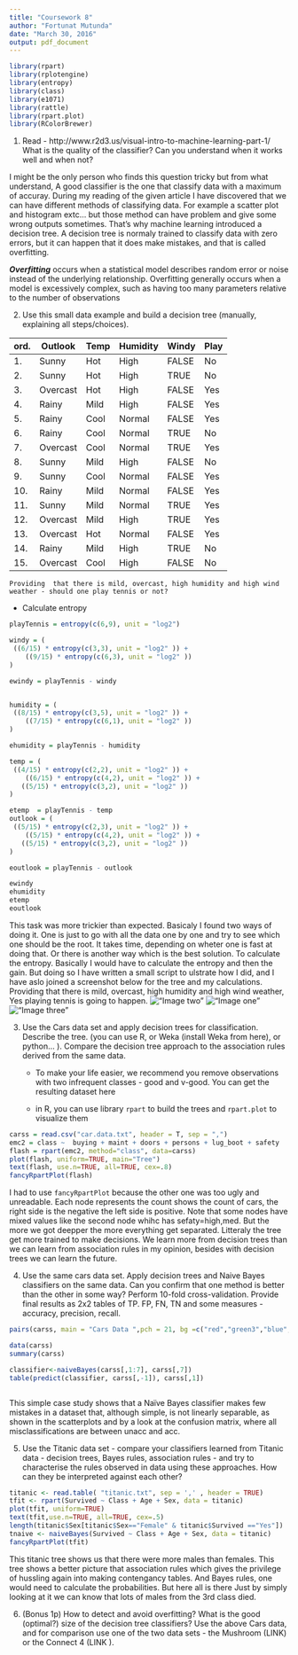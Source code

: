 ```yaml
---
title: "Coursework 8"
author: "Fortunat Mutunda"
date: "March 30, 2016"
output: pdf_document
---
```

```r
library(rpart)
library(rplotengine)
library(entropy)
library(class) 
library(e1071) 
library(rattle)
library(rpart.plot)
library(RColorBrewer)
```

1. Read - http://www.r2d3.us/visual-intro-to-machine-learning-part-1/ What is the quality of the classifier? Can you understand when it works well and when not?


I might be the only person who finds this question tricky but from what understand, 
A good classifier is the one that classify data with a maximum of accuray. During my reading of the given article 
I have discovered that we can have different methods of classifying data. For example a scatter plot and histogram extc... but those method can have problem and give some wrong outputs sometimes. That's why machine learning introduced a decision tree. A decision tree is normaly trained to classify data with zero errors, but it can happen that it does make mistakes, and that is called overfitting.

***Overfitting*** occurs when a statistical model describes random error or noise instead of the underlying relationship. Overfitting generally occurs when a model is excessively complex, such as having too many parameters relative to the number of observations


2. Use this small data example and build a decision tree (manually, explaining all steps/choices).


ord.      | Outlook |	Temp	  | Humidity |	Windy |	Play
----------|---------|---------|----------|--------|----------
1.        |  Sunny  |	 Hot	  | High     |	FALSE |	No    
2.        |  Sunny	|  Hot	  | High	   | TRUE	  |  No    
3.        | Overcast|  Hot	  |High	     | FALSE  |Yes
4.        |  Rainy	|  Mild	  |High	     | FALSE	|Yes
5.        |  Rainy	|  Cool	  |Normal	   | FALSE	|Yes
6.        | Rainy	  |  Cool	  |Normal	   | TRUE	  |No
7.        | Overcast|  	Cool	|Normal	   | TRUE	  |Yes
8.        | Sunny	  |  Mild	  |High	     | FALSE	|No
9.        |  Sunny  |	 Cool	  |Normal	   | FALSE	|Yes
10.       |   Rainy |	 Mild	  |Normal	   | FALSE	|Yes
11.       |  Sunny	|  Mild	  |Normal	   | TRUE	  |Yes
12.       | Overcast|  Mild	  |High	     | TRUE	  |Yes
13.       | Overcast|  Hot	  |Normal	   | FALSE	|Yes
14.       |  Rainy  |	 Mild	  |High	     | TRUE	  |No
15.       | Overcast|  Cool	  |High	     | FALSE	|No


    Providing  that there is mild, overcast, high humidity and high wind weather - should one play tennis or not?
  +  Calculate entropy
  
```r



playTennis = entropy(c(6,9), unit = "log2")

windy = (
 ((6/15) * entropy(c(3,3), unit = "log2" )) + 
    ((9/15) * entropy(c(6,3), unit = "log2" ))
)

ewindy = playTennis - windy


humidity = (
 ((8/15) * entropy(c(3,5), unit = "log2" )) + 
    ((7/15) * entropy(c(6,1), unit = "log2" ))
)

ehumidity = playTennis - humidity

temp = (
 ((4/15) * entropy(c(2,2), unit = "log2" )) + 
    ((6/15) * entropy(c(4,2), unit = "log2" )) +
   ((5/15) * entropy(c(3,2), unit = "log2" ))
)

etemp  = playTennis - temp
outlook = (
 ((5/15) * entropy(c(2,3), unit = "log2" )) + 
    ((5/15) * entropy(c(4,2), unit = "log2" )) +
   ((5/15) * entropy(c(3,2), unit = "log2" ))
)

eoutlook = playTennis - outlook

ewindy
ehumidity
etemp
eoutlook

```


This task was more trickier than expected. Basicaly I found two ways of doing it.
One is just to go with all the data one by one and try to see which one should be the root. It takes time, 
depending on wheter one is fast at doing that. Or there is another way which is the best solution. To calculate the entropy. Basically I would have to calculate the entropy and then the gain. But doing so I have written a small script to ulstrate how I did, and I have aslo joined a screenshot below for the tree and my calculations.
Providing  that there is mild, overcast, high humidity and high wind weather, Yes playing tennis is going to happen.
!["Image two"](IMG_0899.JPG)
!["Image one"](IMG_0900.JPG)
!["Image three"](IMG_0898.JPG)



3. Use the Cars data set and apply decision trees for classification. Describe the tree. (you can use R, or Weka (install Weka from here), or python... ). Compare the decision tree approach to the association rules derived from the same data. 

    *  To make your life easier, we recommend you remove observations with two infrequent classes - good and v-good. You can get the resulting dataset here


    *  in R, you can use library `rpart` to build the trees and `rpart.plot` to visualize them


```r

carss = read.csv("car.data.txt", header = T, sep = ",")
emc2 = class ~  buying + maint + doors + persons + lug_boot + safety
flash = rpart(emc2, method="class", data=carss)
plot(flash, uniform=TRUE, main="Tree")
text(flash, use.n=TRUE, all=TRUE, cex=.8)
fancyRpartPlot(flash)
```

I had to use `fancyRpartPlot` because the other one was too ugly and unreadable. Each node represents the count shows the count of cars, the right side is the negative the left side is positive. Note that some nodes have mixed values like the second node whihc has sefaty=high,med. But the more we got deepper the more everything get separated. Litteraly the tree get more trained to make decisions. We learn more from decision trees than we can learn from association rules in my opinion, besides with decision trees we can learn the future.




4. Use the same cars data set. Apply decision trees and Naive Bayes classifiers on the same data. Can you confirm that one method is better than the other in some way? Perform 10-fold cross-validation. Provide final results as 2x2 tables of TP. FP, FN, TN and some measures - accuracy, precision, recall.


```r


pairs(carss, main = "Cars Data ",pch = 21, bg =c("red","green3","blue","cyan","magenta","yellow","orange")[unclass(carss$buying)])

data(carss)
summary(carss)

classifier<-naiveBayes(carss[,1:7], carss[,7]) 
table(predict(classifier, carss[,-1]), carss[,1])



```

This simple case study shows that a Naïve Bayes classifier makes few mistakes in a dataset that, although simple, is not linearly separable, as shown in the scatterplots and by a look at the confusion matrix, where all misclassifications are between unacc and acc.



5. Use the Titanic data set - compare your classifiers learned from Titanic data - decision trees, Bayes rules, association rules - and try to characterise the rules observed in data using these approaches. How can they be interpreted against each other?

```r

titanic <- read.table( "titanic.txt", sep = ',' , header = TRUE)
tfit <- rpart(Survived ~ Class + Age + Sex, data = titanic)
plot(tfit, uniform=TRUE)
text(tfit,use.n=TRUE, all=TRUE, cex=.5)
length(titanic$Sex[titanic$Sex=="Female" & titanic$Survived =="Yes"])
tnaive <- naiveBayes(Survived ~ Class + Age + Sex, data = titanic)
fancyRpartPlot(tfit)
```


This titanic tree shows us that there were more males than females. This tree shows a better picture that association rules which gives the privilege of hussling again into making contengancy tables. And Bayes rules, one would need to calculate the probabilities. But here all is there Just by simply looking at it we can know that lots of males from the 3rd class died.





6. (Bonus 1p) How to detect and avoid overfitting? What is the good (optimal?) size of the decision tree classifiers? Use the above Cars data, and for comparison use one of the two data sets - the Mushroom (LINK) or the Connect 4 (LINK ).










